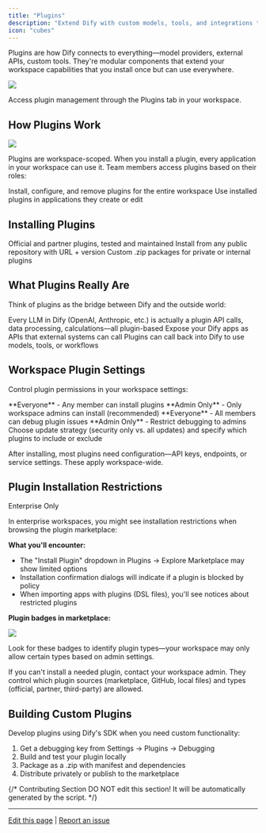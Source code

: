 ```yaml
---
title: "Plugins"
description: "Extend Dify with custom models, tools, and integrations through modular components"
icon: "cubes"
---
```


Plugins are how Dify connects to everything—model providers, external APIs, custom tools. They're modular components that extend your workspace capabilities that you install once but can use everywhere.

![](/images/plugins-tab.png)

Access plugin management through the Plugins tab in your workspace.

## How Plugins Work

![](/images/plugin-management.png)

Plugins are workspace-scoped. When you install a plugin, every application in your workspace can use it. Team members access plugins based on their roles:

<Tabs>
  <Tab title="Owners & Admins">
    Install, configure, and remove plugins for the entire workspace
  </Tab>
  <Tab title="Editors & Members">
    Use installed plugins in applications they create or edit
  </Tab>
</Tabs>

## Installing Plugins

<CardGroup cols={3}>
  <Card title="Marketplace" icon="store">
    Official and partner plugins, tested and maintained
  </Card>
  <Card title="GitHub" icon="github">
    Install from any public repository with URL + version
  </Card>
  <Card title="Local Upload" icon="upload">
    Custom .zip packages for private or internal plugins
  </Card>
</CardGroup>

## What Plugins Really Are

Think of plugins as the bridge between Dify and the outside world:

<CardGroup cols={2}>
  <Card title="Model Providers" icon="microchip">
    Every LLM in Dify (OpenAI, Anthropic, etc.) is actually a plugin
  </Card>
  <Card title="Tools & Functions" icon="wrench">
    API calls, data processing, calculations—all plugin-based
  </Card>
  <Card title="Custom Endpoints" icon="plug">
    Expose your Dify apps as APIs that external systems can call
  </Card>
  <Card title="Reverse Invocation" icon="arrows-rotate">
    Plugins can call back into Dify to use models, tools, or workflows
  </Card>
</CardGroup>

## Workspace Plugin Settings

Control plugin permissions in your workspace settings:

<AccordionGroup>
  <Accordion title="Installation Rights">
    **Everyone** - Any member can install plugins
    **Admin Only** - Only workspace admins can install (recommended)
  </Accordion>
  <Accordion title="Debug Access">
    **Everyone** - All members can debug plugin issues
    **Admin Only** - Restrict debugging to admins
  </Accordion>
  <Accordion title="Auto-updates">
    Choose update strategy (security only vs. all updates) and specify which plugins to include or exclude
  </Accordion>
</AccordionGroup>

After installing, most plugins need configuration—API keys, endpoints, or service settings. These apply workspace-wide.

## Plugin Installation Restrictions
<Callout icon="lock" color="#0033FF">Enterprise Only</Callout>

In enterprise workspaces, you might see installation restrictions when browsing the plugin marketplace:

**What you'll encounter:**
- The "Install Plugin" dropdown in Plugins → Explore Marketplace may show limited options
- Installation confirmation dialogs will indicate if a plugin is blocked by policy
- When importing apps with plugins (DSL files), you'll see notices about restricted plugins

**Plugin badges in marketplace:**

![](https://assets-docs.dify.ai/2025/06/c2bfdfbb2132848e589073600e55ffab.png)

Look for these badges to identify plugin types—your workspace may only allow certain types based on admin settings.

<Info>
If you can't install a needed plugin, contact your workspace admin. They control which plugin sources (marketplace, GitHub, local files) and types (official, partner, third-party) are allowed.
</Info>

## Building Custom Plugins

Develop plugins using Dify's SDK when you need custom functionality:
1. Get a debugging key from Settings → Plugins → Debugging
2. Build and test your plugin locally
3. Package as a .zip with manifest and dependencies
4. Distribute privately or publish to the marketplace

{/*
Contributing Section
DO NOT edit this section!
It will be automatically generated by the script.
*/}

---

[Edit this page](https://github.com/langgenius/dify-docs/edit/main/en/documentation/pages/workspace/plugins.mdx) | [Report an issue](https://github.com/langgenius/dify-docs/issues/new?template=docs.yml)

